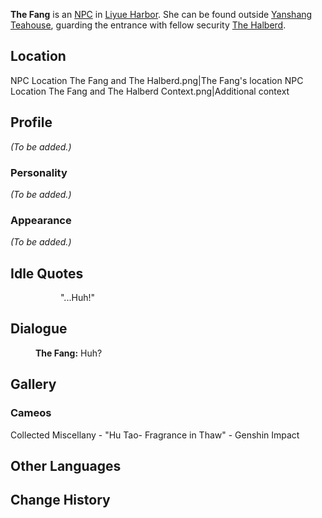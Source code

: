 {{Meta
<!-- REMOVE THIS TEMPLATE AFTER ADDING MISSING INFO -->
|missing_NPC_profile  = yes
}}
{{Character Infobox
|image            = NPC The Fang.png
|region           = Liyue
|affiliation      = Yanshang Teahouse
|title            = Security, Yanshang Teahouse
|type             = NPC
}}
'''The Fang''' is an [[NPC]] in [[Liyue Harbor]]. She can be found outside [[Yanshang Teahouse]], guarding the entrance with fellow security [[The Halberd]].

==Location==
<gallery>
NPC Location The Fang and The Halberd.png|The Fang's location
NPC Location The Fang and The Halberd Context.png|Additional context
</gallery>

==Profile==
<!-- detailed story/lore information goes here -->
''(To be added.)''

===Personality===
''(To be added.)''

===Appearance===
''(To be added.)''

==Idle Quotes==
{{Dialogue start}}
:: {{A|VO The Fang 01.ogg}} "...Huh!"
{{Dialogue end}}

==Dialogue==
{{Dialogue start}}
:'''The Fang:''' Huh?
{{Dialogue end}}
<!--
==Trivia==
-->
==Gallery==
===Cameos===
<gallery>
Collected Miscellany - "Hu Tao- Fragrance in Thaw" - Genshin Impact
</gallery>

==Other Languages==
{{Other Languages
|default_hidden = 1
|en      = The Fang
|zhs     = 牙
|zhs_rm  = Yá
|zht     = 牙
|zht_rm  = Yá
|ja      = 牙
|ja_rm   = Kiba{{Assumed}}
|ko      = 이
|ko_rm   = I
|es      = El Colmillo
|fr      = Le croc
|ru      = Клык
|th      = The Fang
|vi      = Fang
|de      = Reißzahn
|id      = The Fang
|pt      = Presa
|tr      = Diş
|it      = Zanna
}}

==Change History==
{{Change History|1.0}}